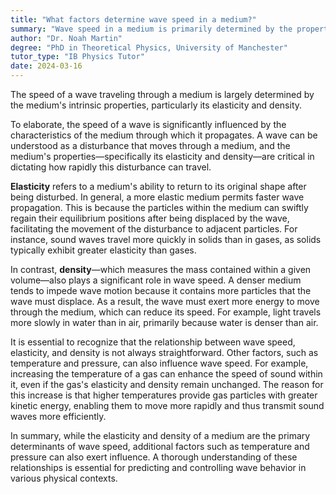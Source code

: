 ```yaml
---
title: "What factors determine wave speed in a medium?"
summary: "Wave speed in a medium is primarily determined by the properties of the medium, specifically its elasticity and density."
author: "Dr. Noah Martin"
degree: "PhD in Theoretical Physics, University of Manchester"
tutor_type: "IB Physics Tutor"
date: 2024-03-16
---
```


The speed of a wave traveling through a medium is largely determined by the medium's intrinsic properties, particularly its elasticity and density.

To elaborate, the speed of a wave is significantly influenced by the characteristics of the medium through which it propagates. A wave can be understood as a disturbance that moves through a medium, and the medium's properties—specifically its elasticity and density—are critical in dictating how rapidly this disturbance can travel.

**Elasticity** refers to a medium's ability to return to its original shape after being disturbed. In general, a more elastic medium permits faster wave propagation. This is because the particles within the medium can swiftly regain their equilibrium positions after being displaced by the wave, facilitating the movement of the disturbance to adjacent particles. For instance, sound waves travel more quickly in solids than in gases, as solids typically exhibit greater elasticity than gases.

In contrast, **density**—which measures the mass contained within a given volume—also plays a significant role in wave speed. A denser medium tends to impede wave motion because it contains more particles that the wave must displace. As a result, the wave must exert more energy to move through the medium, which can reduce its speed. For example, light travels more slowly in water than in air, primarily because water is denser than air.

It is essential to recognize that the relationship between wave speed, elasticity, and density is not always straightforward. Other factors, such as temperature and pressure, can also influence wave speed. For example, increasing the temperature of a gas can enhance the speed of sound within it, even if the gas's elasticity and density remain unchanged. The reason for this increase is that higher temperatures provide gas particles with greater kinetic energy, enabling them to move more rapidly and thus transmit sound waves more efficiently.

In summary, while the elasticity and density of a medium are the primary determinants of wave speed, additional factors such as temperature and pressure can also exert influence. A thorough understanding of these relationships is essential for predicting and controlling wave behavior in various physical contexts.
    